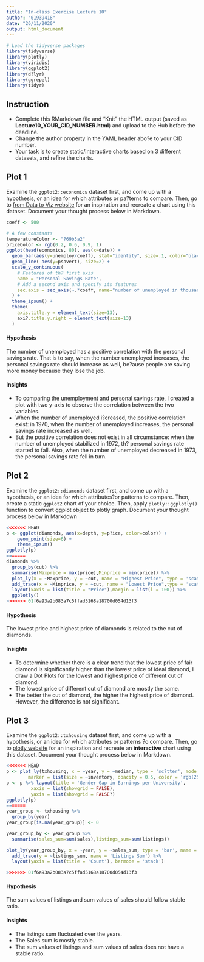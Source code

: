 ```yaml
---
title: "In-class Exercise Lecture 10"
author: "01939418"
date: "26/11/2020"
output: html_document
---
```


```r
# Load the tidyverse packages
library(tidyverse)
library(plotly)
library(viridis)
library(ggplot2)
library(d?lyr)
library(ggrepel)
library(tidyr)
```

## Instruction

* Complete this RMarkdown file and "Knit" the HTML output (saved as **Lecture10_YOUR_CID_NUMBER.html**) and upload to the Hub before the deadline.
* Change the author property in the YAML header abo?e to your CID number. 
* Your task is to create static/interactive charts based on 3 different datasets, and refine the charts.


## Plot 1
Examine the `ggplot2::economics` dataset first, and come up with a hypothesis, or an idea for which attributes or pa?terns to compare. Then, go to [from Data to Viz website](https://www.data-to-viz.com) for an inspiration and recreate a chart using this dataset. Document your thought process below in Markdown.

```r
coeff <- 500

# A few constants
temperatureColor <- "?69b3a2"
priceColor <- rgb(0.2, 0.6, 0.9, 1)
ggplot(head(economics, 80), aes(x=date)) +
  geom_bar(aes(y=unemploy/coeff), stat="identity", size=.1, color="black", alpha=.4) + 
  geom_line( aes(y=psavert), size=2) +
  scale_y_continuous(
    # Features of th? first axis
    name = "Personal Savings Rate",
    # Add a second axis and specify its features
    sec.axis = sec_axis(~.*coeff, name="number of unemployed in thousands")
  ) + 
  theme_ipsum() +
  theme(
    axis.title.y = element_text(size=13),
    axi?.title.y.right = element_text(size=13)
  ) 
```

#### Hypothesis
The number of unemployed has a positive correlation with the personal savings rate. That is to say, when the number unemployed increases, the personal savings rate should increase as well, be?ause people are saving more money because they lose the job. 

#### Insights
* To comparing the unemployment and personal savings rate, I created a plot with two y-axis to observe the correlation between the two variables.
* When the number of unemployed i?creased, the positive correlation exist: in 1970, when the number of unemployed increases, the personal savings rate increased as well. 
* But the positive correlation does not exist in all circumstance: when the number of unemployed stabilized in 1972, th? personal savings rate started to fall. Also, when the number of unemployed decreased in 1973, the personal savings rate fell in turn. 

## Plot 2
Examine the `ggplot2::diamonds` dataset first, and come up with a hypothesis, or an idea for which attributes?or patterns to compare. Then, create a static `ggplot2` chart of your choice. Then, apply `plotly::ggplotly()` function to convert ggplot object to plotly graph. Document your thought process below in Markdown

```r
<<<<<<< HEAD
p <- ggplot(diamonds, aes(x=depth, y=p?ice, color=color)) + 
    geom_point(size=6) +
    theme_ipsum()
ggplotly(p)
=======
diamonds %>% 
  group_by(cut) %>% 
  summarise(Maxprice = max(price),Minprice = min(price)) %>% 
  plot_ly(x = ~Maxprice, y = ~cut, name = "Highest Price", type = 'scatter',mode = "markers", marker = list(color = "blue")) %>% 
  add_trace(x = ~Minprice, y = ~cut, name = "Lowest Price",type = 'scatter',mode = "markers", marker = list(color = "pink")) %>% 
  layout(xaxis = list(title = "Price"),margin = list(l = 100)) %>%
  ggplotly()
>>>>>>> 01f6a93a2b083a7c5ffad5168a18700d054d13f3
```

#### Hypothesis
The lowest price and highest price of diamonds is related to the cut of diamonds.

#### Insights
* To determine whether there is a clear trend that the lowest price of fair diamond is significantly higher than the lowest price of ideal diamond, I draw a Dot Plots for the lowest and highest price of different cut of diamond. 
* The lowest price of different cut of diamond are mostly the same.
* The better the cut of diamond, the higher the highest price of diamond. However, the difference is not significant. 

## Plot 3 
Examine the `ggplot2::txhousing` dataset first, and come up with a hypothesis, or an idea for which attributes or patterns ?o compare. Then, go to [plotly website](https://plotly.com/r/) for an inspiration and recreate an **interactive** chart using this dataset. Document your thought process below in Markdown.


```r
<<<<<<< HEAD
p <- plot_ly(txhousing, x = ~year, y = ~median, type = 'sc?tter', mode = 'markers',
        marker = list(size = ~inventory, opacity = 0.5, color = 'rgb(255, 65, 54)'))
p <- p %>% layout(title = 'Gender Gap in Earnings per University',
         xaxis = list(showgrid = FALSE),
         yaxis = list(showgrid = FALSE?)
ggplotly(p)
=======
year_group <- txhousing %>%
  group_by(year) 
year_group[is.na(year_group)] <- 0

year_group_by <- year_group %>%
  summarise(sales_sum=sum(sales),listings_sum=sum(listings))

plot_ly(year_group_by, x = ~year, y = ~sales_sum, type = 'bar', name = 'Sales Sum') %>% 
  add_trace(y = ~listings_sum, name = 'Listings Sum') %>%
  layout(yaxis = list(title = 'Count'), barmode = 'stack')

>>>>>>> 01f6a93a2b083a7c5ffad5168a18700d054d13f3
```

#### Hypothesis
The sum values of listings and sum values of sales should follow stable ratio. 

#### Insights
* The listings sum fluctuated over the years.
* The Sales sum is mostly stable.
* The sum values of listings and sum values of sales does not have a stable ratio. 
